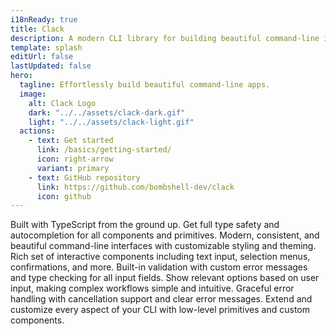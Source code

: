 ```yaml
---
i18nReady: true
title: Clack
description: A modern CLI library for building beautiful command-line interfaces
template: splash
editUrl: false
lastUpdated: false
hero:
  tagline: Effortlessly build beautiful command-line apps.
  image:
    alt: Clack Logo
    dark: "../../assets/clack-dark.gif"
    light: "../../assets/clack-light.gif"
  actions:
    - text: Get started
      link: /basics/getting-started/
      icon: right-arrow
      variant: primary
    - text: GitHub repository
      link: https://github.com/bombshell-dev/clack
      icon: github
---
```



<CardGrid>

  <Card title="Type-Safe" icon="rocket">
    Built with TypeScript from the ground up. Get full type safety and autocompletion for all components and primitives.
  </Card>

  <Card title="Beautiful UI" icon="seti:smarty">
    Modern, consistent, and beautiful command-line interfaces with customizable styling and theming.
  </Card>

  <Card title="Interactive Prompts" icon="seti:smarty">
    Rich set of interactive components including text input, selection menus, confirmations, and more.
  </Card>

  <Card title="Form Validation" icon="approve-check">
    Built-in validation with custom error messages and type checking for all input fields.
  </Card>

  <Card title="Progressive Disclosure" icon="information">
    Show relevant options based on user input, making complex workflows simple and intuitive.
  </Card>

  <Card title="Error Handling" icon="warning">
    Graceful error handling with cancellation support and clear error messages.
  </Card>

  <Card title="Customizable" icon="sun">
    Extend and customize every aspect of your CLI with low-level primitives and custom components.
  </Card>

</CardGrid>